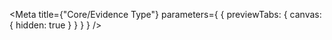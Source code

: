 
<Meta
  title={"Core/Evidence Type"}
  parameters={
    {
      previewTabs: {
        canvas: {
          hidden: true
        }
      }
    }
  }
/>

<D2EvidenceTypePageIndex />
